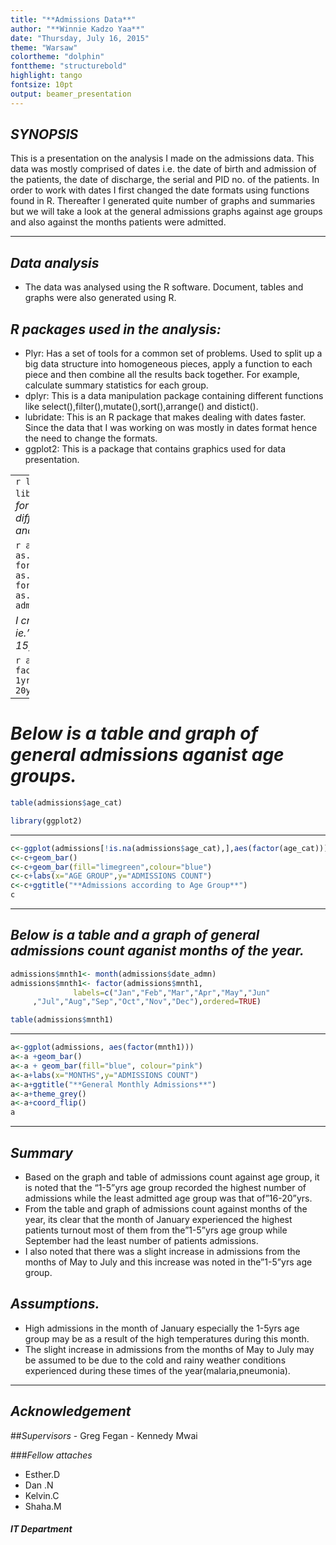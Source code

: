 ```yaml
---
title: "**Admissions Data**"
author: "**Winnie Kadzo Yaa**"
date: "Thursday, July 16, 2015"
theme: "Warsaw"
colortheme: "dolphin"
fonttheme: "structurebold"
highlight: tango
fontsize: 10pt
output: beamer_presentation
---
```


## *SYNOPSIS*

This is a presentation on the analysis I made on the admissions data. This data was mostly comprised of dates i.e. the date of birth and admission of the patients, the date of discharge, the serial and PID no. of the patients.
In order to work with dates I first changed the date formats using functions found in R.
Thereafter I generated quite number of graphs and summaries but we will take a look at the general admissions graphs against age groups and also against the months patients were admitted.

---

## *Data analysis*
- The data was analysed using the R software. Document, tables and graphs were also generated using R.

## *R packages used in the analysis:*
- Plyr: Has a set of tools for a common set of problems. Used to split up a big data structure into homogeneous pieces, apply a function to each piece and then combine all the results back together. For example, calculate summary statistics for each group.  
- dplyr: This is a data manipulation package containing different functions like select(),filter(),mutate(),sort(),arrange() and distict().
- lubridate: This is an R package that makes dealing with dates faster. Since the data that I was working on was mostly in dates format hence the need to change the formats.
- ggplot2: This is a package that contains graphics used for data presentation.

---
```r
library(plyr)
library(dplyr)
library(lubridate)
```
*Changed the date format and obtained the age by getting the difference between the date of admissions and the date of birth.*
```r
admissions_data<-read.csv("~/AProject/admissions_data.csv")
admissions<-tbl_df(admissions_data)
```

```r
admissions$date_of_birth2<-as.Date(admissions$date_of_birth,
                                   format='%d/%m/%Y')
admissions$date_admn<-as.Date(admissions$date_admn,
                              format='%d/%m/%Y')
admissions$age_yrs <- as.integer((admissions$date_admn-
                            admissions$date_of_birth2)/365.25)
```


*I created 5 categories of age groups ie."Under 1yr","1-5yrs","6-10yrs","11-15yrs"and"16-20yrs"* 
```r

admissions$age_cat[admissions$age_yrs<1]<-0
admissions$age_cat[admissions$age_yrs>=1&
                     admissions$age_yrs<=5]<-1
admissions$age_cat[admissions$age_yrs>=6&
                     admissions$age_yrs<=10]<-2
admissions$age_cat[admissions$age_yrs>=11&
                     admissions$age_yrs<=15]<-3
admissions$age_cat[admissions$age_yrs>=16&
                     admissions$age_yrs<=20]<-4 
```

```r
admissions$age_cat<-factor(admissions$age_cat,labels=c("Under 1yr","1-5yrs",
                                                       "6-10yrs",
                                   "11-15yrs","16-20yrs"),ordered=TRUE) 
```
----

# *Below is a table and graph of general admissions aganist age groups.* 

```r
table(admissions$age_cat)
```
```r
library(ggplot2)
```
---

```r

c<-ggplot(admissions[!is.na(admissions$age_cat),],aes(factor(age_cat)))
c<-c+geom_bar()
c<-c+geom_bar(fill="limegreen",colour="blue")
c<-c+labs(x="AGE GROUP",y="ADMISSIONS COUNT")
c<-c+ggtitle("**Admissions according to Age Group**")
c
```

---

## *Below is a table and a graph of general admissions count aganist months of the year.* 
```r
admissions$mnth1<- month(admissions$date_admn)
admissions$mnth1<- factor(admissions$mnth1,
              labels=c("Jan","Feb","Mar","Apr","May","Jun"
     ,"Jul","Aug","Sep","Oct","Nov","Dec"),ordered=TRUE)
```
```r
table(admissions$mnth1)
```

---

```r
a<-ggplot(admissions, aes(factor(mnth1)))
a<-a +geom_bar()
a<-a + geom_bar(fill="blue", colour="pink")
a<-a+labs(x="MONTHS",y="ADMISSIONS COUNT")
a<-a+ggtitle("**General Monthly Admissions**")
a<-a+theme_grey()
a<-a+coord_flip()
a
```

---


## *Summary*
 - Based on the graph and table of admissions count against age group, it is noted that the "1-5"yrs age group recorded the highest number of admissions while the least admitted age group was that of"16-20"yrs.
 - From the table and graph of admissions count against months of the year, its clear that the month of January experienced the highest patients turnout most of them from the"1-5"yrs age group while September had the least number of patients admissions.
 - I also noted that there was  a slight increase in admissions from the months of May to July and this increase was noted in the"1-5"yrs age group.
 
 
## *Assumptions.*
- High admissions in the month of January especially the 1-5yrs age group may be as a result of the high temperatures during this month.
- The slight increase in admissions  from the months of May to July  may be assumed to be due to the cold and rainy weather conditions experienced during these times of the year(malaria,pneumonia).


---
## *Acknowledgement*
##*Supervisors*
-  Greg Fegan
-  Kennedy Mwai

###*Fellow attaches*

- Esther.D
- Dan .N
- Kelvin.C
- Shaha.M

#### *IT Department*


